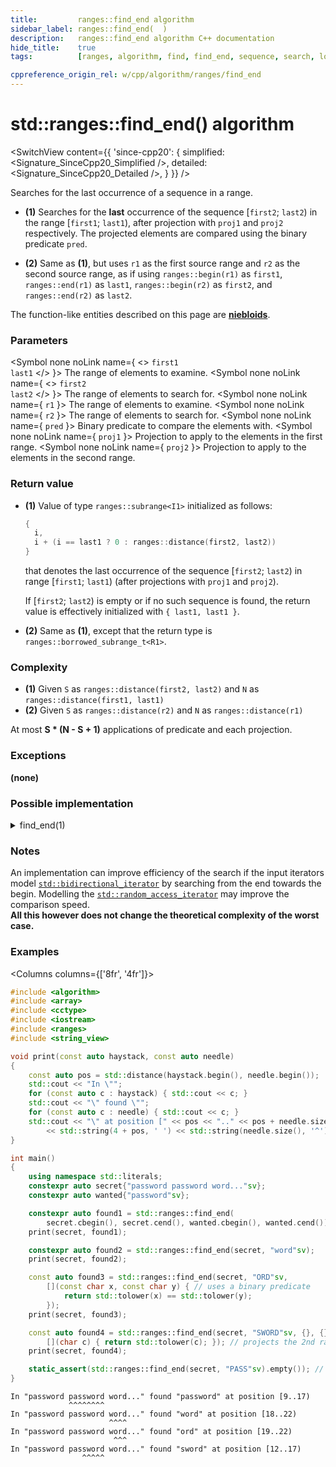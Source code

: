 ```yaml
---
title:         ranges::find_end algorithm
sidebar_label: ranges::find_end(  )
description:   ranges::find_end algorithm C++ documentation
hide_title:    true
tags:          [ranges, algorithm, find, find_end, sequence, search, look]

cppreference_origin_rel: w/cpp/algorithm/ranges/find_end
---
```



<!----------------- Codes ---------------------->


# std::ranges::find_end() algorithm

<SwitchView content={{
	'since-cpp20': {
		simplified:	<Signature_SinceCpp20_Simplified />,
		detailed:	<Signature_SinceCpp20_Detailed />,
	}
}} />

Searches for the last occurrence of a sequence in a range.

- **(1)** Searches for the **last** occurrence of the sequence [`first2`; `last2`) in the range [`first1`; `last1`),
  after projection with `proj1` and `proj2` respectively. The projected elements are compared using the binary predicate `pred`.

- **(2)** Same as **(1)**, but uses `r1` as the first source range and `r2` as the second source range,
  as if using `ranges::begin(r1)` as `first1`, `ranges::end(r1)` as `last1`, `ranges::begin(r2)` as `first2`, and `ranges::end(r2)` as `last2`.

The function-like entities described on this page are [**niebloids**](#).

### Parameters

<SymbolTable>

  <Symbol none noLink name={ <> <code>first1</code> <br/> <code>last1</code> </> }>
    The range of elements to examine.
  </Symbol>
  <Symbol none noLink name={ <> <code>first2</code> <br/> <code>last2</code> </> }>
    The range of elements to search for.
  </Symbol>
  <Symbol none noLink name={ <code>r1</code> }>
    The range of elements to examine.
  </Symbol>
  <Symbol none noLink name={ <code>r2</code> }>
    The range of elements to search for.
  </Symbol>
  <Symbol none noLink name={ <code>pred</code> }>
    Binary predicate to compare the elements with.
  </Symbol>
  <Symbol none noLink name={ <code>proj1</code> }>
    Projection to apply to the elements in the first range.
  </Symbol>
  <Symbol none noLink name={ <code>proj2</code> }>
    Projection to apply to the elements in the second range.
  </Symbol>

</SymbolTable>

### Return value

- **(1)** Value of type `ranges::subrange<I1>` initialized as follows:
  ```cpp
  {
    i,
    i + (i == last1 ? 0 : ranges::distance(first2, last2))
  }
  ```
  that denotes the last occurrence of the sequence [`first2`; `last2`) in range [`first1`; `last1`) (after projections with `proj1` and `proj2`).

  If [`first2`; `last2`) is empty or if no such sequence is found, the return value is effectively initialized with `{ last1, last1 }`.

- **(2)** Same as **(1)**, except that the return type is `ranges::borrowed_subrange_t<R1>`.

### Complexity

- **(1)** Given `S` as `ranges::distance(first2, last2)` and `N` as `ranges::distance(first1, last1)`
- **(2)** Given `S` as `ranges::distance(r2)` and `N` as `ranges::distance(r1)`

At most **S \* (N - S + 1)** applications of predicate and each projection.

### Exceptions

**(none)**

### Possible implementation

<details>
<summary>find_end(1)</summary>

```cpp
struct find_end_fn
{
    template<std::forward_iterator I1, std::sentinel_for<I1> S1,
             std::forward_iterator I2, std::sentinel_for<I2> S2,
             class Pred = ranges::equal_to,
             class Proj1 = std::identity, class Proj2 = std::identity>
    requires std::indirectly_comparable<I1, I2, Pred, Proj1, Proj2>
    constexpr ranges::subrange<I1>
        operator()(I1 first1, S1 last1,
                   I2 first2, S2 last2, Pred pred = {},
                   Proj1 proj1 = {}, Proj2 proj2 = {}) const
    {
        if (first2 == last2)
        {
            auto last_it = ranges::next(first1, last1);
            return {last_it, last_it};
        }
        auto result = ranges::search(
            std::move(first1), last1, first2, last2, pred, proj1, proj2);

        if (result.empty()) return result;

        for (;;)
        {
            auto new_result = ranges::search(
                std::next(result.begin()), last1, first2, last2, pred, proj1, proj2);
            if (new_result.empty())
                return result;
            else
                result = std::move(new_result);
        }
    }

    template<ranges::forward_range R1, ranges::forward_range R2,
             class Pred = ranges::equal_to,
             class Proj1 = std::identity,
             class Proj2 = std::identity>
    requires std::indirectly_comparable<ranges::iterator_t<R1>,
                                        ranges::iterator_t<R2>,
                                        Pred, Proj1, Proj2>
    constexpr ranges::borrowed_subrange_t<R1>
        operator()(R1&& r1, R2&& r2, Pred pred = {},
                   Proj1 proj1 = {}, Proj2 proj2 = {}) const
    {
        return (*this)(ranges::begin(r1), ranges::end(r1),
                       ranges::begin(r2), ranges::end(r2),
                       std::move(pred),
                       std::move(proj1), std::move(proj2));
    }
};

inline constexpr find_end_fn find_end {};
```

</details>

### Notes

An implementation can improve efficiency of the search if the input iterators model [`std::bidirectional_iterator`](#) by searching from the end towards the begin.
Modelling the [`std::random_access_iterator`](#) may improve the comparison speed.  
**All this however does not change the theoretical complexity of the worst case.**

### Examples

<Columns columns={['8fr', '4fr']}>
<div>

```cpp title='Main.cpp' showLineNumbers
#include <algorithm>
#include <array>
#include <cctype>
#include <iostream>
#include <ranges>
#include <string_view>

void print(const auto haystack, const auto needle)
{
    const auto pos = std::distance(haystack.begin(), needle.begin());
    std::cout << "In \"";
    for (const auto c : haystack) { std::cout << c; }
    std::cout << "\" found \"";
    for (const auto c : needle) { std::cout << c; }
    std::cout << "\" at position [" << pos << ".." << pos + needle.size() << ")\n"
        << std::string(4 + pos, ' ') << std::string(needle.size(), '^') << '\n';
}

int main()
{
    using namespace std::literals;
    constexpr auto secret{"password password word..."sv};
    constexpr auto wanted{"password"sv};

    constexpr auto found1 = std::ranges::find_end(
        secret.cbegin(), secret.cend(), wanted.cbegin(), wanted.cend());
    print(secret, found1);

    constexpr auto found2 = std::ranges::find_end(secret, "word"sv);
    print(secret, found2);

    const auto found3 = std::ranges::find_end(secret, "ORD"sv,
        [](const char x, const char y) { // uses a binary predicate
            return std::tolower(x) == std::tolower(y);
        });
    print(secret, found3);

    const auto found4 = std::ranges::find_end(secret, "SWORD"sv, {}, {},
        [](char c) { return std::tolower(c); }); // projects the 2nd range
    print(secret, found4);

    static_assert(std::ranges::find_end(secret, "PASS"sv).empty()); // => not found
}
```

</div>
<div>

```plaintext title="Output"
In "password password word..." found "password" at position [9..17)
             ^^^^^^^^
In "password password word..." found "word" at position [18..22)
                      ^^^^
In "password password word..." found "ord" at position [19..22)
                       ^^^
In "password password word..." found "sword" at position [12..17)
                ^^^^^
```

</div>
</Columns>
